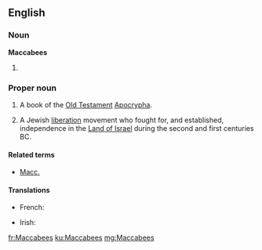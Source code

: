 ==English==
{{wikipedia}}
{{book of the Bible|Books of the Maccabees}}

===Noun===
'''Maccabees'''

# {{plural of|Maccabee}}

===Proper noun===
{{en-proper noun}}
# {{context|biblical|lang=en}}  A book of the [[Old Testament]] [[Apocrypha]].
# {{context|history|lang=en}} A Jewish [[liberation]] movement who fought for, and established, independence in the [[Land of Israel]] during the second and first centuries BC.

====Related terms====
*[[Macc.]]

====Translations====
{{trans-top}}
* French: {{t+|fr|Maccabées}}
{{trans-mid}}
* Irish: {{t|ga|Macabaeigh|m-p}}
{{trans-bottom}}

[[fr:Maccabees]]
[[ku:Maccabees]]
[[mg:Maccabees]]